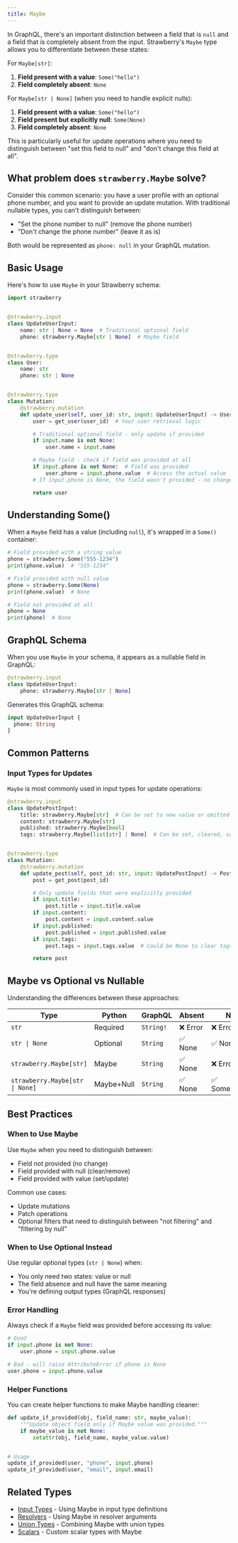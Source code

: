 ```yaml
---
title: Maybe
---
```



In GraphQL, there's an important distinction between a field that is `null` and
a field that is completely absent from the input. Strawberry's `Maybe` type
allows you to differentiate between these states:

For `Maybe[str]`:

1. **Field present with a value**: `Some("hello")`
2. **Field completely absent**: `None`

For `Maybe[str | None]` (when you need to handle explicit nulls):

1. **Field present with a value**: `Some("hello")`
2. **Field present but explicitly null**: `Some(None)`
3. **Field completely absent**: `None`

This is particularly useful for update operations where you need to distinguish
between "set this field to null" and "don't change this field at all".

## What problem does `strawberry.Maybe` solve?

Consider this common scenario: you have a user profile with an optional phone
number, and you want to provide an update mutation. With traditional nullable
types, you can't distinguish between:

- "Set the phone number to null" (remove the phone number)
- "Don't change the phone number" (leave it as is)

Both would be represented as `phone: null` in your GraphQL mutation.

## Basic Usage

Here's how to use `Maybe` in your Strawberry schema:

```python
import strawberry


@strawberry.input
class UpdateUserInput:
    name: str | None = None  # Traditional optional field
    phone: strawberry.Maybe[str | None]  # Maybe field


@strawberry.type
class User:
    name: str
    phone: str | None


@strawberry.type
class Mutation:
    @strawberry.mutation
    def update_user(self, user_id: str, input: UpdateUserInput) -> User:
        user = get_user(user_id)  # Your user retrieval logic

        # Traditional optional field - only update if provided
        if input.name is not None:
            user.name = input.name

        # Maybe field - check if field was provided at all
        if input.phone is not None:  # Field was provided
            user.phone = input.phone.value  # Access the actual value
        # If input.phone is None, the field wasn't provided - no change

        return user
```

## Understanding Some()

When a `Maybe` field has a value (including `null`), it's wrapped in a `Some()`
container:

```python
# Field provided with a string value
phone = strawberry.Some("555-1234")
print(phone.value)  # "555-1234"

# Field provided with null value
phone = strawberry.Some(None)
print(phone.value)  # None

# Field not provided at all
phone = None
print(phone)  # None
```

## GraphQL Schema

When you use `Maybe` in your schema, it appears as a nullable field in GraphQL:

```python
@strawberry.input
class UpdateUserInput:
    phone: strawberry.Maybe[str | None]
```

Generates this GraphQL schema:

```graphql
input UpdateUserInput {
  phone: String
}
```

## Common Patterns

### Input Types for Updates

`Maybe` is most commonly used in input types for update operations:

```python
@strawberry.input
class UpdatePostInput:
    title: strawberry.Maybe[str]  # Can be set to new value or omitted
    content: strawberry.Maybe[str]
    published: strawberry.Maybe[bool]
    tags: strawberry.Maybe[list[str] | None]  # Can be set, cleared, or omitted


@strawberry.type
class Mutation:
    @strawberry.mutation
    def update_post(self, post_id: str, input: UpdatePostInput) -> Post:
        post = get_post(post_id)

        # Only update fields that were explicitly provided
        if input.title:
            post.title = input.title.value
        if input.content:
            post.content = input.content.value
        if input.published:
            post.published = input.published.value
        if input.tags:
            post.tags = input.tags.value  # Could be None to clear tags

        return post
```

## Maybe vs Optional vs Nullable

Understanding the differences between these approaches:

| Type                            | Python     | GraphQL   | Absent   | Null          | Value          |
| ------------------------------- | ---------- | --------- | -------- | ------------- | -------------- |
| `str`                           | Required   | `String!` | ❌ Error | ❌ Error      | ✅ Value       |
| `str \| None`                   | Optional   | `String`  | ✅ None  | ✅ None       | ✅ Value       |
| `strawberry.Maybe[str]`         | Maybe      | `String`  | ✅ None  | ❌ Error      | ✅ Some(value) |
| `strawberry.Maybe[str \| None]` | Maybe+Null | `String`  | ✅ None  | ✅ Some(None) | ✅ Some(value) |

## Best Practices

### When to Use Maybe

Use `Maybe` when you need to distinguish between:

- Field not provided (no change)
- Field provided with null (clear/remove)
- Field provided with value (set/update)

Common use cases:

- Update mutations
- Patch operations
- Optional filters that need to distinguish between "not filtering" and
  "filtering by null"

### When to Use Optional Instead

Use regular optional types (`str | None`) when:

- You only need two states: value or null
- The field absence and null have the same meaning
- You're defining output types (GraphQL responses)

### Error Handling

Always check if a `Maybe` field was provided before accessing its value:

```python
# Good
if input.phone is not None:
    user.phone = input.phone.value

# Bad - will raise AttributeError if phone is None
user.phone = input.phone.value
```

### Helper Functions

You can create helper functions to make Maybe handling cleaner:

```python
def update_if_provided(obj, field_name: str, maybe_value):
    """Update object field only if Maybe value was provided."""
    if maybe_value is not None:
        setattr(obj, field_name, maybe_value.value)


# Usage
update_if_provided(user, "phone", input.phone)
update_if_provided(user, "email", input.email)
```

## Related Types

- [Input Types](./input-types) - Using Maybe in input type definitions
- [Resolvers](./resolvers) - Using Maybe in resolver arguments
- [Union Types](./union) - Combining Maybe with union types
- [Scalars](./scalars) - Custom scalar types with Maybe
